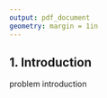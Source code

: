 ---
output: pdf_document
geometry: margin = 1in
---

## 1. Introduction {#introduction}

problem introduction

